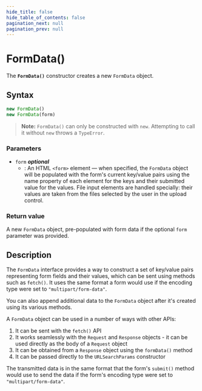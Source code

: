 ```yaml
---
hide_title: false
hide_table_of_contents: false
pagination_next: null
pagination_prev: null
---
```

# FormData()

The **`FormData()`** constructor creates a new `FormData` object.

## Syntax

```js
new FormData()
new FormData(form)
```

> **Note:** `FormData()` can only be constructed with `new`. Attempting to call it without `new` throws a `TypeError`.

### Parameters

- `form` _**optional**_
  - : An HTML `<form>` element — when specified, the `FormData` object will be populated with the form's current key/value pairs using the name property of each element for the keys and their submitted value for the values. File input elements are handled specially: their values are taken from the files selected by the user in the upload control.

### Return value

A new `FormData` object, pre-populated with form data if the optional `form` parameter was provided.

## Description

The `FormData` interface provides a way to construct a set of key/value pairs representing form fields and their values, which can be sent using methods such as `fetch()`. It uses the same format a form would use if the encoding type were set to `"multipart/form-data"`.

You can also append additional data to the `FormData` object after it's created using its various methods.

A `FormData` object can be used in a number of ways with other APIs:

1. It can be sent with the `fetch()` API
2. It works seamlessly with the `Request` and `Response` objects - it can be used directly as the body of a `Request` object
3. It can be obtained from a `Response` object using the `formData()` method
4. It can be passed directly to the `URLSearchParams` constructor

The transmitted data is in the same format that the form's `submit()` method would use to send the data if the form's encoding type were set to `"multipart/form-data"`.
